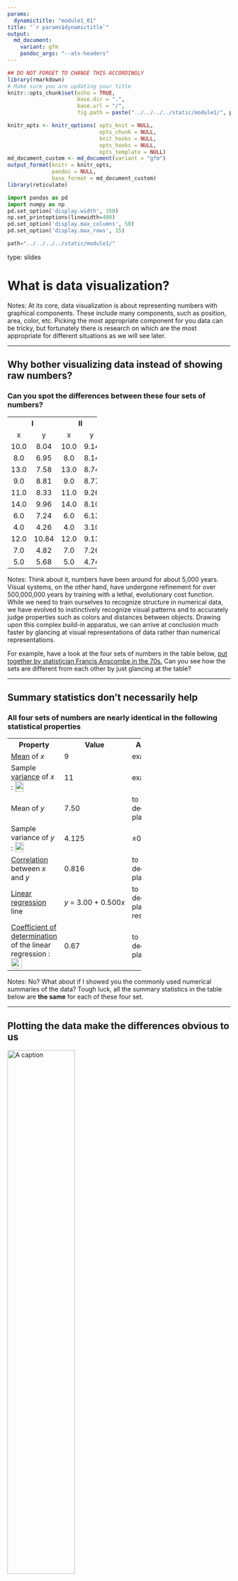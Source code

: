 ```yaml
---
params:
  dynamictitle: "module1_01"
title: "`r params$dynamictitle`"
output:
  md_document:
    variant: gfm
    pandoc_args: "--atx-headers"
---
```


```r
## DO NOT FORGET TO CHANGE THIS ACCORDINGLY
library(rmarkdown)
# Make sure you are updating your title
knitr::opts_chunk$set(echo = TRUE,
                      base.dir = ".",
                      base.url = "/",
                      fig.path = paste("../../../../static/module1/", params$dynamictitle,"/", sep = ""))

knitr_opts <- knitr_options( opts_knit = NULL,
                             opts_chunk = NULL,
                             knit_hooks = NULL,
                             opts_hooks = NULL,
                             opts_template = NULL)
md_document_custom <- md_document(variant = "gfm")
output_format(knitr = knitr_opts,
              pandoc = NULL,
              base_format = md_document_custom)
library(reticulate)
```

```python
import pandas as pd
import numpy as np
pd.set_option('display.width', 350)
np.set_printoptions(linewidth=400)
pd.set_option('display.max_columns', 50)
pd.set_option('display.max_rows', 15)
```

```python
path="../../../../static/module1/"
```

type: slides


# What is data visualization?

Notes:
At its core,
data visualization is about representing numbers with graphical components.
These include many components, such as position, area, color, etc.
Picking the most appropriate component for you data can be tricky,
but fortunately there is research on which are the most appropriate for different situations
as we will see later.

---

## Why bother visualizing data instead of showing raw numbers?

### Can you spot the differences between these four sets of numbers?

<table style="text-align:center; width:40%">
<tbody><tr>
<th colspan="2">I
</th>
<th colspan="2">II
</th>
<th colspan="2">III
</th>
<th colspan="2">IV
</th></tr>
<tr>
<td>x
</td>
<td>y
</td>
<td>x
</td>
<td>y
</td>
<td>x
</td>
<td>y
</td>
<td>x
</td>
<td>y
</td></tr>
<tr>
<td>10.0</td>
<td>8.04</td>
<td>10.0</td>
<td>9.14</td>
<td>10.0</td>
<td>7.46</td>
<td>8.0</td>
<td>6.58
</td></tr>
<tr>
<td>8.0</td>
<td>6.95</td>
<td>8.0</td>
<td>8.14</td>
<td>8.0</td>
<td>6.77</td>
<td>8.0</td>
<td>5.76
</td></tr>
<tr>
<td>13.0</td>
<td>7.58</td>
<td>13.0</td>
<td>8.74</td>
<td>13.0</td>
<td>12.74</td>
<td>8.0</td>
<td>7.71
</td></tr>
<tr>
<td>9.0</td>
<td>8.81</td>
<td>9.0</td>
<td>8.77</td>
<td>9.0</td>
<td>7.11</td>
<td>8.0</td>
<td>8.84
</td></tr>
<tr>
<td>11.0</td>
<td>8.33</td>
<td>11.0</td>
<td>9.26</td>
<td>11.0</td>
<td>7.81</td>
<td>8.0</td>
<td>8.47
</td></tr>
<tr>
<td>14.0</td>
<td>9.96</td>
<td>14.0</td>
<td>8.10</td>
<td>14.0</td>
<td>8.84</td>
<td>8.0</td>
<td>7.04
</td></tr>
<tr>
<td>6.0</td>
<td>7.24</td>
<td>6.0</td>
<td>6.13</td>
<td>6.0</td>
<td>6.08</td>
<td>8.0</td>
<td>5.25
</td></tr>
<tr>
<td>4.0</td>
<td>4.26</td>
<td>4.0</td>
<td>3.10</td>
<td>4.0</td>
<td>5.39</td>
<td>19.0</td>
<td>12.50
</td></tr>
<tr>
<td>12.0</td>
<td>10.84</td>
<td>12.0</td>
<td>9.13</td>
<td>12.0</td>
<td>8.15</td>
<td>8.0</td>
<td>5.56
</td></tr>
<tr>
<td>7.0</td>
<td>4.82</td>
<td>7.0</td>
<td>7.26</td>
<td>7.0</td>
<td>6.42</td>
<td>8.0</td>
<td>7.91
</td></tr>
<tr>
<td>5.0</td>
<td>5.68</td>
<td>5.0</td>
<td>4.74</td>
<td>5.0</td>
<td>5.73</td>
<td>8.0</td>
<td>6.89
</td></tr></tbody></table>

Notes:
Think about it, numbers have been around for about 5,000 years.
Visual systems, on the other hand, have undergone refinement for over
500,000,000 years by training with a lethal, evolutionary cost function.
While we need to train ourselves to recognize structure in numerical
data, we have evolved to instinctively recognize visual patterns and to
accurately judge properties such as colors and distances between
objects. Drawing upon this complex build-in apparatus, we can arrive at
conclusion much faster by glancing at visual representations of data
rather than numerical representations.

For example, have a look at the
four sets of numbers in the table below, [put together by statistician
Francis Anscombe in the
70s.](https://en.wikipedia.org/wiki/Anscombe%27s_quartet) Can you see
how the sets are different from each other by just glancing at the
table?

---

## Summary statistics don't necessarily help

### All four sets of numbers are nearly identical in the following statistical properties

<table style="width:60%;">
<tbody><tr>
<th>Property
</th>
<th>Value
</th>
<th>Accuracy
</th></tr>
<tr>
<td><a href="/wiki/Mean" title="Mean">Mean</a> of <i>x</i>
</td>
<td>9
</td>
<td>exact
</td></tr>
<tr>
<td>Sample <a href="/wiki/Variance" title="Variance">variance</a> of <i>x</i>  :  <span class="mwe-math-element"><span class="mwe-math-mathml-inline mwe-math-mathml-a11y" style="display: none;"><math xmlns="http://www.w3.org/1998/Math/MathML"  alttext="{\displaystyle \sigma ^{2}}">
  <semantics>
    <mrow class="MJX-TeXAtom-ORD">
      <mstyle displaystyle="true" scriptlevel="0">
        <msup>
          <mi>&#x03C3;<!-- σ --></mi>
          <mrow class="MJX-TeXAtom-ORD">
            <mn>2</mn>
          </mrow>
        </msup>
      </mstyle>
    </mrow>
    <annotation encoding="application/x-tex">{\displaystyle \sigma ^{2}}</annotation>
  </semantics>
</math></span><img src="https://wikimedia.org/api/rest_v1/media/math/render/svg/53a5c55e536acf250c1d3e0f754be5692b843ef5" class="mwe-math-fallback-image-inline" aria-hidden="true" style="vertical-align: -0.338ex; width:2.385ex; height:2.676ex;" alt="\sigma ^{2}"/></span>
</td>
<td>11
</td>
<td>exact
</td></tr>
<tr>
<td>Mean of <i>y</i>
</td>
<td>7.50
</td>
<td>to 2 decimal places
</td></tr>
<tr>
<td>Sample variance of <i>y</i>  :  <span class="mwe-math-element"><span class="mwe-math-mathml-inline mwe-math-mathml-a11y" style="display: none;"><math xmlns="http://www.w3.org/1998/Math/MathML"  alttext="{\displaystyle \sigma ^{2}}">
  <semantics>
    <mrow class="MJX-TeXAtom-ORD">
      <mstyle displaystyle="true" scriptlevel="0">
        <msup>
          <mi>&#x03C3;<!-- σ --></mi>
          <mrow class="MJX-TeXAtom-ORD">
            <mn>2</mn>
          </mrow>
        </msup>
      </mstyle>
    </mrow>
    <annotation encoding="application/x-tex">{\displaystyle \sigma ^{2}}</annotation>
  </semantics>
</math></span><img src="https://wikimedia.org/api/rest_v1/media/math/render/svg/53a5c55e536acf250c1d3e0f754be5692b843ef5" class="mwe-math-fallback-image-inline" aria-hidden="true" style="vertical-align: -0.338ex; width:2.385ex; height:2.676ex;" alt="\sigma ^{2}"/></span>
</td>
<td>4.125
</td>
<td>±0.003
</td></tr>
<tr>
<td><a href="/wiki/Correlation" class="mw-redirect" title="Correlation">Correlation</a> between <i>x</i> and <i>y</i>
</td>
<td>0.816
</td>
<td>to 3 decimal places
</td></tr>
<tr>
<td><a href="/wiki/Linear_regression" title="Linear regression">Linear regression</a> line
</td>
<td><i>y</i>&#160;=&#160;3.00&#160;+&#160;0.500<i>x</i>
</td>
<td>to 2 and 3 decimal places, respectively
</td></tr>
<tr>
<td><a href="/wiki/Coefficient_of_determination" title="Coefficient of determination">Coefficient of determination</a> of the linear regression  :  <span class="mwe-math-element"><span class="mwe-math-mathml-inline mwe-math-mathml-a11y" style="display: none;"><math xmlns="http://www.w3.org/1998/Math/MathML"  alttext="{\displaystyle R^{2}}">
  <semantics>
    <mrow class="MJX-TeXAtom-ORD">
      <mstyle displaystyle="true" scriptlevel="0">
        <msup>
          <mi>R</mi>
          <mrow class="MJX-TeXAtom-ORD">
            <mn>2</mn>
          </mrow>
        </msup>
      </mstyle>
    </mrow>
    <annotation encoding="application/x-tex">{\displaystyle R^{2}}</annotation>
  </semantics>
</math></span><img src="https://wikimedia.org/api/rest_v1/media/math/render/svg/5ce07e278be3e058a6303de8359f8b4a4288264a" class="mwe-math-fallback-image-inline" aria-hidden="true" style="vertical-align: -0.338ex; width:2.818ex; height:2.676ex;" alt="R^{2}"/></span>
</td>
<td>0.67
</td>
<td>to 2 decimal places
</td></tr></tbody></table>

Notes:
No? What about if I showed you the commonly used numerical summaries of the data? Tough luck, all the summary statistics in the table below are **the same** for each of these four set.

---

## Plotting the data make the differences obvious to us

<img src="/module1/anscombes-quartet.png" alt="A caption" width="55%"></img>

Notes:
Humans are not good at detecting patterns in raw numbers,
and we don't have good intuition about which combination of numbers can contribute to the same statistical summaries.
But guess what we excel at? Detecting visual patterns!
It is immediately clear to us how these sets of numbers differ
once they are shown as graphical objects
instead of textual objects.
And this is one of the main reasons why data visualization
is such a powerful tool for data exploration and communication.

---

## More examples of plotting versus statistical summaries

![](https://blog.revolutionanalytics.com/downloads/DataSaurus%20Dozen.gif)

Notes:
For a more recent, dynamic, and avian illustration of how graphical representations are much easier for us to interpret compared to statistical summaries,
check out the [Datasaurus GIF](https://www.autodesk.com/research/publications/same-stats-different-graphs) below.
It displays several different datasets,
all with the same mean, standard deviation and correlation between X and Y,
but looking at the data graphically shows us how different datasets actually are.


---

```python
y = 3
y
```

---

# Let's apply what we learned!

Notes: <br>

---
